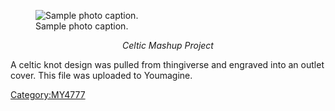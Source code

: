 <!-- Comments that appear only in the edit view are formatted like this. -->
<!-- These comments are offered as an aid as you get started. Remove as you wish. -->
<!-- next line is the code for inserting an image; delete if you don't have an image yet -->
[[File:Imageneeded.png|thumb|right|Sample photo caption.]]

<center>''Celtic Mashup Project ''</center>

A celtic knot design was pulled from thingiverse and engraved into an outlet cover. This file was uploaded to Youmagine.

[[Category:MY4777]]